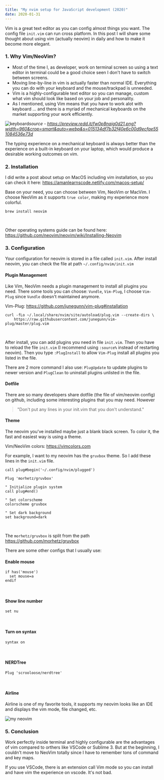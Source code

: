 ```yaml
---
title: "My nvim setup for JavaScript development (2020)"
date: 2020-01-31
---
```


Vim is a great text editor as you can config almost things you want. The config file `init.vim` can run cross platform. In this post I will share some thought about using vim (actually neovim) in daily and how to make it become more elegant.

### 1. Why Vim/NeoVim?

- Most of the time I, as developer, work on terminal screen so using a text editor in terminal could be a good choice seen I don't have to switch between screens.
- Moving line-by-line in vim is actually faster than normal IDE. Everything you can do with your keyboard and the mouse/trackpad is unneeded.
- Vim is a highly-configurable text editor so you can manage, custom what vim should look like based on your job and personality.
- As I mentioned, using Vim means that you have to work alot with keyboard ... and there is a myriad of mechanical keyboards on the market supporting your work efficiently. 

![keyboard](https://preview.redd.it/fw0p8naig0d21.png?width=960&crop=smart&auto=webp&s=015134df7b32f40e6c00d9ecfae551084536e73d)*source - https://preview.redd.it/fw0p8naig0d21.png?width=960&crop=smart&auto=webp&s=015134df7b32f40e6c00d9ecfae551084536e73d*

The typing experience on a mechanical keyboard is always better than the experience on a built-in keyboard on your laptop, which would produce a desirable working outcomes on vim.

### 2. Installation

I did write a post about setup on MacOS including vim installation, so you can check it here: https://amanlearnscode.netlify.com/macos-setup/

Base on your need, you can choose between Vim, NeoVim or MacVim. I choose NeoVim as it supports `true color`, making my experience more colorful.

```
brew install neovim
```
<br />

Other operating systems guide can be found here: https://github.com/neovim/neovim/wiki/Installing-Neovim

### 3. Configuration

Your configuration for neovim is stored in a file called `init.vim`. After install neovim, you can check the file at path `~/.config/nvim/init.vim`

#### Plugin Management

Like Vim, NeoVim needs a plugin management to install all plugins you need. There some tools you can choose: `Vundle`, `Vim-Plug`, I choose `Vim-Plug` since `Vundle` doesn't maintained anymore.

Vim-Plug: https://github.com/junegunn/vim-plug#installation

```
curl -fLo ~/.local/share/nvim/site/autoload/plug.vim --create-dirs \
    https://raw.githubusercontent.com/junegunn/vim-plug/master/plug.vim
```
<br />

After install, you can add plugins you need in file `init.vim`. Then you have to reload the file `init.vim` (I recommend using `:source%` instead of restarting neovim). Then you type `:PlugInstall` to allow `Vim-Plug` install all plugins you listed in the file.

There are 2 more command I also use: `PlugUpdate` to update plugins to newer version and `PlugClean` to uninstall plugins unlisted in the file.

#### Dotfile

There are so many developers share dotfile (the file of vim/neovim config) on github, including some interesting plugins that you may need. However

> "Don't put any lines in your init.vim that you don't understand."

#### Theme

The neovim you've installed maybe just a blank black screen. To color it, the fast and easiest way is using a theme. 

Vim/NeoVim colors: https://vimcolors.com

For example, I want to my neovim has the `gruvbox` theme. So I add these lines in the `init.vim` file.

```
call plug#begin('~/.config/nvim/plugged')

Plug 'morhetz/gruvbox'

" Initialize plugin system
call plug#end()

" Set colorscheme
colorscheme gruvbox

" Set dark background
set background=dark

```
<br />

The `morhetz/gruvbox` is split from the path https://github.com/morhetz/gruvbox

There are some other configs that I usually use:

#### Enable mouse

```
if has('mouse')
  set mouse=a
endif
```
<br />

#### Show line number

```
set nu
```
<br />

#### Turn on syntax

```
syntax on
```
<br />

#### NERDTree

```
Plug 'scrooloose/nerdtree'
```
<br />

#### Airline

Airline is one of my favorite tools, it supports my neovim looks like an IDE and displays the vim mode, file changed, etc.

![my neovim](https://i.imgur.com/mAZhUY5.png)

### 5. Conclusion

Work perfectly inside terminal and highly configurable are the advantages of vim compared to orthers like VSCode or Sublime 3. But at the beginning, I couldn't move to NeoVim totally since I have to remember tons of command and key maps.

If you use VSCode, there is an extension call Vim mode so you can install and have vim the experience on vscode. It's not bad.
